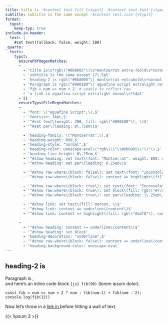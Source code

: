 ```yaml
---
title: title is `#context text.fill`{=typst} `#context text.font`{=typst} `#context text.weight`{=typst} `#context text.style`{=typst} `#context text.size`{=typst}
subtitle: subtitle is the same except `#context text.size`{=typst}
format:
  typst:
    keep-typ: true
include-in-header:
  text: |
    #set text(fallback: false, weight: 100)
_quarto:
  tests:
    typst:
      ensurePdfRegexMatches:
      -
        - 'title is\s*rgb\("#0b8005"\)\s*montserrat extra-?bold\s*normal 21pt'
        - 'subtitle is the same except 17\.5pt'
        - 'heading-2 is rgb\("#0b8005"\) montserrat extrabold\s*normal 19\.6pt'
        - 'Paragraph is rgb\("#080180"\) aguafina script extralight normal 14pt'
        - 'fib = num => num < 2' # unable to reflect raw
        - 'a link in aguafina script extralight normal\s*14pt'
      - []
      ensureTypstFileRegexMatches:
      -
        - 'font: \("Aguafina Script",\),$'
        - 'fontsize: 14pt,$'
        - '^#set text\(weight: 200, fill: rgb\("#080180"\), \)$'
        - '^#set par\(leading: 0\.75em\)$'

        - 'heading-family: \("Montserrat",\),$'
        - 'heading-weight: 800,$'
        - 'heading-style: "normal",$'
        - 'heading-color: unescape-eval\("rgb\(\\"\\#0b8005\\"\)"\),$'
        - 'heading-line-height: 0\.25em,$'
        - '^#show heading: set text\(font: "Montserrat", weight: 800, style: "normal", fill: rgb\("#0b8005"\), \)$'
        - '^#show heading: set par\(leading: 0.25em\)$'

        - '^#show raw.where\(block: false\): set text\(font: "Inconsolata", weight: 600, size: 0.57em, fill: rgb\(8, 111, 15\), \)$'
        - '^#show raw.where\(block: false\): content => highlight\(fill: rgb\(255, 250, 224\), content\)$'

        - '^#show raw.where\(block: true\): set text\(font: "Inconsolata", size: 18pt, fill: rgb\(245, 255, 250\), \)$'
        - '^#show raw.where\(block: true\): set block\(fill: rgb\("#77aae1"\)\)$'
        - '^#show raw.where\(block: true\): set par\(leading: 1\.25em\)$'

        - '^#show link: set text\(fill: maroon, \)$'
        - '^#show link: content => underline\(content\)$'
        - '^#show link: content => highlight\(fill: rgb\("#adf8"\), content\)$'

      -
        - '^#show heading: content => underline\(content\)$'
        - '^#show heading: set block'
        - 'heading-decoration: "underline",$'
        - '^#show raw.where\(block: false\): content => underline\(content\)$'
        - 'heading-background-color: unescape-eval'
---
```


## heading-2 is `#context text.fill #context text.font #context text.weight #context text.style #context text.size`{=typst}

Paragraph is `#context text.fill #context text.font #context text.weight #context text.style #context text.size`{=typst}, \
and here's an inline code block `{js} fib(90)` (lorem ipsum dolor).

```
const fib = num => num < 2 ? num : fib(num-1) + fib(num - 2);
console.log(fib(12))
```

Now let's throw in a [link in `#context text.font`{=typst} `#context text.weight`{=typst} `#context text.style`{=typst} `#context text.size`{=typst}](https://www.example.com) before hitting a wall of text.

{{< lipsum 3 >}}

